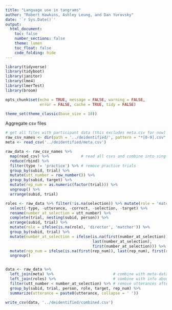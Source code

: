 ```yaml
---
title: "Language use in tangrams"
author: "Robert Hawkins, Ashley Leung, and Dan Yurovsky"
date: '`r Sys.Date()`'
output: 
  html_document:
    toc: false
    number_sections: false
    theme: lumen
    toc_float: false
    code_folding: hide
---
```


```r
library(tidyverse)
library(tidyboot)
library(janitor)
library(lme4)
library(lmerTest)
library(broom)

opts_chunk$set(echo = TRUE, message = FALSE, warning = FALSE, 
               error = FALSE, cache = TRUE, tidy = FALSE)

theme_set(theme_classic(base_size = 18))
```

Aggregate csv files

```r
# get all files with participant data (this excludes meta.csv for now)
raw_csv_names <- dir(path = '../deidentified/', pattern = "*[0-9].csv", full.names = T)
meta <- read_csv('../deidentified/meta.csv')

raw_data <- raw_csv_names %>%
  map(read_csv) %>%              # read all csvs and combine into single data frame
  reduce(rbind) %>% 
  filter(type != 'practice') %>% # remove practice trials
  group_by(subid, trial) %>%
  mutate(utt_number = row_number()) %>%
  group_by(subid, target) %>%
  mutate(rep_num = as.numeric(factor(trial))) %>%
  ungroup() %>%
  arrange(subid, trial) 

roles <- raw_data %>% filter(!is.na(selection)) %>% mutate(role = 'matcher') %>% 
  select(-type, -utterance, -correct, -selection, -target) %>% 
  rename(number_at_selection = utt_number) %>%
  complete(trial, nesting(subid, person)) %>%
  arrange(subid, trial) %>%
  mutate(role = ifelse(is.na(role), 'director', 'matcher')) %>%
  group_by(subid, trial) %>%
  mutate(number_at_selection = ifelse(is.na(first(number_at_selection)), 
                                      last(number_at_selection), 
                                      first(number_at_selection))) %>%
  mutate(rep_num = ifelse(is.na(first(rep_num)), last(rep_num), first(rep_num))) %>%
  ungroup()


data <- raw_data %>% 
  left_join(meta) %>%                          # combine with meta-data about age
  left_join(roles) %>%                         # combine with info about who had which role on each trial
  filter(utt_number < number_at_selection) %>% # remove utterances after selection was made
  group_by(subid, trial, person, role, target, rep_num) %>%
  summarize(utterance = paste0(utterance, collapse = ' '))

write_csv(data, '../deidentified/combined.csv')
```